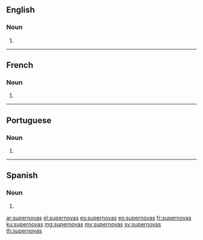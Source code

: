 ==English==

===Noun===
{{head|en|noun plural form}}

# {{plural of|supernova|lang=en}}

----

==French==

===Noun===
{{head|fr|noun plural form|cat2= terms with incomplete gender}}

# {{plural of|supernova|lang=fr}}

----

==Portuguese==

===Noun===
{{head|pt|noun plural form}}

# {{plural of|supernova|lang=pt}}

----

==Spanish==

===Noun===
{{head|es|noun form|g=m-p}}

# {{plural of|lang=es|supernova}}

[[ar:supernovas]]
[[el:supernovas]]
[[es:supernovas]]
[[eo:supernovas]]
[[fr:supernovas]]
[[ku:supernovas]]
[[mg:supernovas]]
[[my:supernovas]]
[[sv:supernovas]]
[[th:supernovas]]